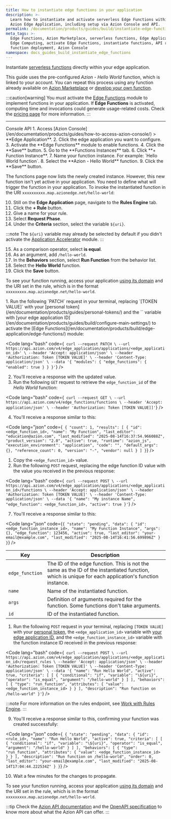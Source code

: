 ```yaml
---
title: How to instantiate edge functions in your application
description: >-
  Learn how to instantiate and activate serverless Edge Functions within your
  Azion Edge Application, including setup via Azion Console and API.
permalink: /documentation/products/guides/build/instantiate-edge-functions/
meta_tags: >-
  Edge Functions, Azion Marketplace, serverless functions, Edge Application,
  Edge Computing, activate Edge Functions, instantiate functions, API requests,
  function deployment, Azion Console
namespace: docs_guides_build_instantiate_edge_functions
---
```




Instantiate [serverless functions](/en/documentation/products/build/edge-application/edge-functions-instances/) directly within your edge application.

This guide uses the pre-configured *Azion - Hello World* function, which is linked to your account. You can repeat this process using any function already available on [Azion Marketplace](/en/documentation/products/marketplace/) or [develop your own function](/en/documentation/products/guides/edge-functions/api-builder/).

:::caution[warning]
You must activate the [Edge Functions](/en/documentation/products/build/edge-application/edge-functions/) module to implement functions in your application. If **Edge Functions** is activated, computing time and invocations could generate usage-related costs. Check the [pricing page](/en/documentation/products/pricing/) for more information.
:::

---

<Tabs client:visible>
    <Fragment slot="tab.console">Console</Fragment>
    <Fragment slot="tab.api">API</Fragment>

<Fragment slot="panel.console">
1. Access [Azion Console](/en/documentation/products/guides/how-to-access-azion-console/) > **Edge Application**.
2. Click the edge application you want to configure. 
3. Activate the **Edge Functions** module to enable functions.
4. Click the **Save** button.
5. Go to the **Functions Instances** tab.
6. Click **+ Function Instance**.
7. Name your function instance. For example: `Hello World function`.
8. Select the **Azion - Hello World** function.
9. Click the **Save** button.

The functions page now lists the newly created instance. However, this new function isn't yet active in your application. You need to define what will trigger the function in your application. To invoke the instantiated function in the URI `xxxxxxxxxx.map.azionedge.net/hello-world`:

10. Still on the **Edge Application** page, navigate to the **Rules Engine** tab.
11. Click the **+ Rule** button.
12. Give a name for your rule.
13. Select **Request Phase**.
14. Under the **Criteria** section, select the variable `${uri}`.

:::note
The `${uri}` variable may already be selected by default if you didn't activate the [Application Accelerator](/en/documentation/products/build/edge-application/application-accelerator/) module.
:::

15. As a comparison operator, select **is equal**.
16. As an argument, add `/hello-world`.
17. In the **Behaviors** section, select **Run Function** from the behavior list.
18. Select the **Hello World** function.
19. Click the **Save** button.

To see your function running, access your application [using its domain](/en/documentation/products/guides/configure-a-domain/) and the URI set in the rule, which is in the format `xxxxxxxxx.map.azionedge.net/hello-world`.
</Fragment>

<Fragment slot="panel.api">
1. Run the following `PATCH` request in your terminal, replacing `[TOKEN VALUE]` with your [personal token](/en/documentation/products/guides/personal-tokens/) and the `<edge_application_id>` variable with [your edge application ID](/en/documentation/products/guides/build/configure-main-settings/) to activate the [Edge Functions](/en/documentation/products/build/edge-application/edge-functions/) module:


<Code lang="bash" code={` 
curl --request PATCH \
  --url https://api.azion.com/v4/edge_application/applications/<edge_application_id>' \
  --header 'Accept: application/json' \
  --header 'Authorization: Token [TOKEN VALUE]' \
  --header 'Content-Type: application/json' \
  --data '{
  "modules": {
    "edge_functions": {
      "enabled": true
    }
  }
}'
`} />


2. You'll receive a response with the updated value.
3. Run the following `GET` request to retrieve the `edge_function_id` of the *Hello World* function:

<Code lang="bash" code={` 
curl --request GET \
  --url https://api.azion.com/v4/edge_functions/functions \
  --header 'Accept: application/json' \
  --header 'Authorization: Token [TOKEN VALUE]]'
`} />


4. You'll receive a response similar to this:

<Code lang="json" code={` 
{
  "count": 1,
  "results": [
    {
      "id": <edge_function_id>,
      "name": "My Function",
      "last_editor": "education@azion.com",
      "last_modified": "2025-08-14T16:37:54.966088Z",
      "product_version": "2.0",
      "active": true,
      "runtime": "azion_js",
      "execution_environment": "application",
      "code": "",
      "default_args": {},
      "reference_count": 0,
      "version": "-",
      "vendor": null
    }
  ]
}
`} />

1. Copy the `<edge_function_id>` value.
2. Run the following `POST` request, replacing the edge function ID value with the value you received in the previous response:

<Code lang="bash" code={` 
curl --request POST \
  --url https://api.azion.com/v4/edge_application/applications/<edge_application_id>/functions \
  --header 'Accept: application/json' \
  --header 'Authorization: Token [TOKEN VALUE]' \
  --header 'Content-Type: application/json' \
  --data '{
  "name": "My instance Name",
  "edge_function": <edge_function_id>,
  "active": true
}'
`} />

7. You'll receive a response similar to this:

<Code lang="json" code={`{
  "state": "pending",
  "data": {
    "id": <edge_function_instance_id>,
    "name": "My Function Instance",
    "args": {},
    "edge_function": 123456,
    "active": true,
    "last_editor": "your-email@example.com",
    "last_modified": "2025-08-14T16:41:56.699896Z"
  }
}`} />


  | Key | Description |
  | --- | --- |
  | `edge_function` | The ID of the edge function. This is not the same as the ID of the instantiated function, which is unique for each application's function instance. |
  | `name` | Name of the instantiated function. |
  | `args` | Definition of arguments required for the function. Some functions don't take arguments. |
  | `id` | ID of the instantiated function. |
  
1. Run the following `POST` request in your terminal, replacing `[TOKEN VALUE]` with your [personal token](/en/documentation/products/guides/personal-tokens/), the `<edge_application_id>` variable with [your edge application ID](/en/documentation/products/guides/build/configure-main-settings/), and the `<edge_function_instance_id>` variable with the function instance ID received in the previous response:

<Code lang="bash" code={` 
curl --request POST \
  --url https://api.azion.com/v4/edge_application/applications/<edge_application_id>/request_rules \
  --header 'Accept: application/json' \
  --header 'Authorization: Token [TOKEN VALUE]' \
  --header 'Content-Type: application/json' \
  --data '{
  "name": "Run Hello World",
  "active": true,
  "criteria": [
    [
      {
        "conditional": "if",
        "variable": "\${uri}",
        "operator": "is_equal",
        "argument": "/hello-world"
      }
    ]
  ],
  "behaviors": [
    {
      "type": "run_function",
      "attributes": { "value": <edge_function_instance_id> }
    }
  ],
  "description": "Run function on /hello-world"
}'
`} />



:::note
For more information on the rules endpoint, see [Work with Rules Engine](/en/documentation/products/guides/build/work-with-rules-engine/).
:::

9. You'll receive a response similar to this, confirming your function was created successfully:

<Code lang="json" code={` 
{
  "state": "pending",
  "data": {
    "id": <rule_id>,
    "name": "Run Hello World",
    "active": true,
    "criteria": [
      [
        {
          "conditional": "if",
          "variable": "\${uri}",
          "operator": "is_equal",
          "argument": "/hello-world"
        }
      ]
    ],
    "behaviors": [
      {
        "type": "run_function",
        "attributes": {
          "value": <edge_function_instance_id> 
        }
      }
    ],
    "description": "Run function on /hello-world",
    "order": 0,
    "last_editor": "your-email@example.com",
    "last_modified": "2025-08-14T17:04:44.222534Z"
  }
}
`} />


10. Wait a few minutes for the changes to propagate.

To see your function running, access your application [using its domain](/en/documentation/products/guides/configure-a-domain/) and the URI set in the rule, which is in the format `xxxxxxxxx.map.azionedge.net/hello-world`.

:::tip
Check the [Azion API documentation](https://api.azion.com/) and the [OpenAPI specification](https://github.com/aziontech/azionapi-openapi/) to know more about what the Azion API can offer.
:::
</Fragment>

</Tabs>